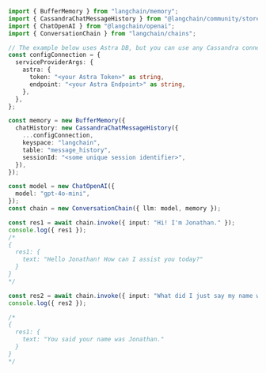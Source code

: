 ```typescript
import { BufferMemory } from "langchain/memory";
import { CassandraChatMessageHistory } from "@langchain/community/stores/message/cassandra";
import { ChatOpenAI } from "@langchain/openai";
import { ConversationChain } from "langchain/chains";

// The example below uses Astra DB, but you can use any Cassandra connection
const configConnection = {
  serviceProviderArgs: {
    astra: {
      token: "<your Astra Token>" as string,
      endpoint: "<your Astra Endpoint>" as string,
    },
  },
};

const memory = new BufferMemory({
  chatHistory: new CassandraChatMessageHistory({
    ...configConnection,
    keyspace: "langchain",
    table: "message_history",
    sessionId: "<some unique session identifier>",
  }),
});

const model = new ChatOpenAI({
  model: "gpt-4o-mini",
});
const chain = new ConversationChain({ llm: model, memory });

const res1 = await chain.invoke({ input: "Hi! I'm Jonathan." });
console.log({ res1 });
/*
{
  res1: {
    text: "Hello Jonathan! How can I assist you today?"
  }
}
*/

const res2 = await chain.invoke({ input: "What did I just say my name was?" });
console.log({ res2 });

/*
{
  res1: {
    text: "You said your name was Jonathan."
  }
}
*/
```